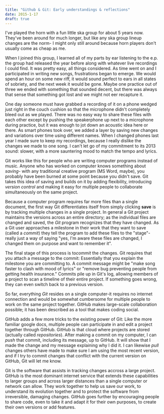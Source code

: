 ```yaml
---
title: "Github & Git: Early understandings & reflections"
date: 2015-1-17
draft: true
---
```


I've played the horn with a fun little ska group for about 5 years now. They've been around for much longer, but like any ska group lineup changes are the norm- I might only still around because horn players don't usually come as cheap as me.

When I joined this group, I learned all of my parts by ear listening to the e.p. the group had released the year before along with whatever live recordings I could find. It was pretty easy, all things considered. As time went on and I participated in writing new songs, frustrations began to emerge. We would spend an hour on some new riff, it would sound perfect to ears in all states of sobriety, and the next week it would be gone. Maybe one practice out of three we ended with something that sounded decent, but there was always that sense that something got lost and we might not eer recapture it.

One day someone must have grabbed a recording of it on a phone wedged just right in the couch cushion so that the microphone didn't completely bleed out as we played. There was no easy way to share these files with each other except by pushing the speakerphone up next to a microphone during practice, but it was enough to jot down an acoustic idea here or there. As smart phones took over, we added a layer by saving new changes and variations over time using different names. When I changed phones last year I made sure to keep my recordings, because I really dislike the changes we made to one song. I can't let go of my commitment to its 2013 sound: slower, with a more sauntering mood to match the tempo and lyrics.

Git works like this for people who are writing computer programs instead of music. Anyone who has worked on computer knows something about _saving_- with any traditional creative program (MS Word, maybe), you probably have been burned at some point because you didn't save. Git takes this idea of saving and builds on it by adding flexibility, introducing _version control_ and making it easy for multiple people to collaborate simultaneously on the same project.

Because a computer program requires far more files than a single document, the first way Git differentiates itself from simply clicking **save** is by tracking multiple changes in a single project. In general a Git project maintains the versions across an entire directory; as the individual files are changed and saved, the _Git_ program recognizes that they have changed. As a Git user approaches a milestone in their work that they want to save (called a _commit_) they tell the program to add these files to the "stage"- really just a way of saying "yes, I'm aware these files are changed, I changed them on purpose and want to remember it".

The final stage of this process is to*commit* the changes. Git requires that you attach a message to the commit: Essentially that you explain the milestone you are committing to. A commit message might be "make song faster to clash with mood of lyrics" or "remove bug preventing people from getting health insurance." Commits pile up in Git's log, allowing members of a project to scan a timeline of their entire project. If something goes wrong, they can even switch back to a previous version.

So far, everything _Git_ resides on a single computer-it requires no internet connection and would be somewhat cumbersome for multiple people to work on the same project together. GitHub makes large-scale collaboration possible; it has been described as a tool that makes coding social.

GitHub adds a few more tricks to the existing power of Git: Like the more familiar google docs, multiple people can participate in and edit a project together through GitHub. GitHub is that cloud where projects are stored (actually called _repositories_). After making a commit on my computer, I can _push_ that commit, including its message, up to GitHub. It will show that I made the change and my message explaining why I did it. I can likewise _pull_ changes others have made to make sure I am using the most recent version, and if I try to commit changes that conflict with the current version on GitHub, Git will let me know.

Git is the software that assists in tracking changes accross a large project. GitHub is the most dominant internet service that extends these capabilities to larger groups and across larger distances than a single computer or network can allow. They work together to help us save our work, to understand its evolution together and to protect the software from irreversible, damaging changes. GitHub goes further by encouraging people to share code, even to take it and adapt it for their own purposes, to create their own versions or add features.
